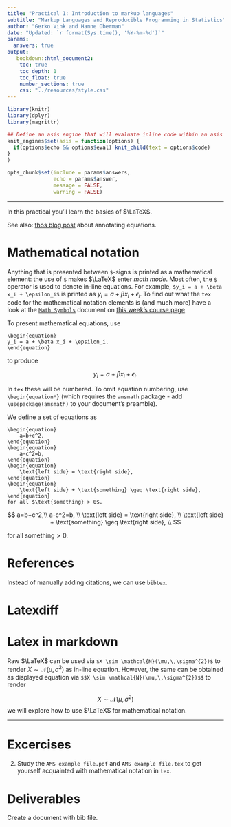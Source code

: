 ```yaml
---
title: "Practical 1: Introduction to markup languages"
subtitle: "Markup Languages and Reproducible Programming in Statistics"
author: "Gerko Vink and Hanne Oberman"
date: "Updated: `r format(Sys.time(), '%Y-%m-%d')`"
params:
  answers: true
output: 
   bookdown::html_document2:
    toc: true
    toc_depth: 1
    toc_float: true
    number_sections: true
    css: "../resources/style.css"
---
```



```r
library(knitr)
library(dplyr)
library(magrittr)

## Define an asis engine that will evaluate inline code within an asis block:
knit_engines$set(asis = function(options) {
  if(options$echo && options$eval) knit_child(text = options$code)
}
)

opts_chunk$set(include = params$answers, 
               echo = params$answer, 
               message = FALSE,
               warning = FALSE)
```

---

In this practical you'll learn the basics of $\LaTeX$.

See also: [thos blog post](https://lpembleton.rbind.io/posts/annotate-equations/) about annotating equations.

# Mathematical notation

Anything that is presented between `$`-signs is printed as a mathematical element: the use of `$` makes $\LaTeX$ enter *math mode*. Most often, the `$` operator is used to denote in-line equations. For example, `$y_i = a + \beta x_i + \epsilon_i$` is printed as $y_i = a + \beta x_i + \epsilon_i$. To find out what the `tex` code for the mathematical notation elements is (and much more) have a look at the [`Math Symbols`](LaTeX background/Math in LaTeX/Math Symbols.pdf) document on [this week's course page](https://www.gerkovink.com/markup/#week-2)  

To present mathematical equations, use

    \begin{equation}
    y_i = a + \beta x_i + \epsilon_i.
    \end{equation}

to produce

$$y_i = a + \beta x_i + \epsilon_i.$$

In `tex` these will be numbered. To omit equation numbering, use `\begin{equation*}` (which requires the `amsmath` package - add `\usepackage(amsmath)` to your document's preamble). 

We define a set of equations as

    \begin{equation}
        a=b+c^2,
    \end{equation}
    \begin{equation}
    	a-c^2=b,
    \end{equation}
    \begin{equation}
    	\text{left side} = \text{right side},
    \end{equation}
    \begin{equation}
    	\text{left side} + \text{something} \geq \text{right side},
    \end{equation}
    for all $\text{something} > 0$. 


$$
      a=b+c^2,\\
    	a-c^2=b, \\
    	\text{left side} = \text{right side}, \\
    	\text{left side} + \text{something} \geq \text{right side}, \\
$$

for all $\text{something} > 0$.

<!-- %%%%%%%%%% -->
<!-- \subsection{Aligning the same equations} -->
<!-- \begin{frame} -->
<!-- \frametitle{Aligning the same equations} -->
<!--     Aligning the equations by the equal sign gives a much better view into the placements of the separate equation components.  -->
<!--     \begin{align} -->
<!--     	a&=b+c^2,\\ -->
<!--     	a-c^2&=b,\\ -->
<!--     	\text{left side} &= \text{right side},\\ -->
<!--     	\text{left side} + \text{something} & \geq \text{right side}, -->
<!--     \end{align} -->
<!-- \end{frame} -->

<!-- %%%%%%%%%% -->
<!-- \subsection{Omit equation numbering} -->
<!-- \begin{frame} -->
<!-- \frametitle{Omit equation numbering} -->
<!--     Alternatively, the equation numbering can be omitted.  -->
<!--     \begin{align*} -->
<!--     	a&=b+c^2\\ -->
<!--     	a-c^2&=b\\ -->
<!--     	\text{left side} &= \text{right side}\\ -->
<!--     	\text{left side} + \text{something} & \geq \text{right side} -->
<!--     \end{align*} -->
<!-- \end{frame} -->

<!-- %%%%%%%%%% -->
<!-- \subsection{Ugly alignment} -->
<!-- \begin{frame} -->
<!-- \frametitle{Ugly alignment} -->
<!-- Some components do not look well, when aligned. Especially equations with different heights and spacing. For example,  -->
<!-- \begin{align} -->
<!-- E&=mc^2,\\ -->
<!-- m&=\frac{E}{c^2},\\ -->
<!-- c&=\sqrt{\frac{E}{m}}. -->
<!-- \end{align} -->
<!-- Take that into account.  -->
<!-- \end{frame} -->

# References

Instead of manually adding citations, we can use `bibtex`.

# Latexdiff


# Latex in markdown

Raw $\LaTeX$ can be used via `$X \sim \mathcal{N}(\mu,\,\sigma^{2})$` to render $X \sim \mathcal{N}(\mu,\,\sigma^{2})$ as in-line equation. However, the same can be obtained as displayed equation via `$$X \sim \mathcal{N}(\mu,\,\sigma^{2})$$` to render 

$$X \sim \mathcal{N}(\mu,\,\sigma^{2})$$
we will explore how to use $\LaTeX$ for mathematical notation. 



---

# Excercises

2. Study the `AMS example file.pdf` and `AMS example file.tex` to get yourself acquainted with mathematical notation in `tex`. 


# Deliverables

Create a document with bib file.
